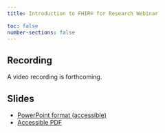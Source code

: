 ```yaml
---
title: Introduction to FHIR® for Research Webinar

toc: false
number-sections: false
---
```


## Recording

A video recording is forthcoming.

## Slides

-   [PowerPoint format (accessible)](FHIR%20for%20Research%20Webinar%20(508C).pptx)
-   [Accessible PDF](FHIR for Research Webinar (508C).pdf)
